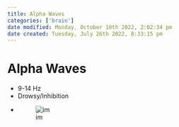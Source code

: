 ```yaml
---
title: Alpha Waves
categories: ['brain']
date modified: Monday, October 10th 2022, 2:02:34 pm
date created: Tuesday, July 26th 2022, 8:33:15 pm
---
```


# Alpha Waves
- 9-14 Hz
- Drowsy/Inhibition
- ![im](images/Pasted%20image%2020220502161020.png)



